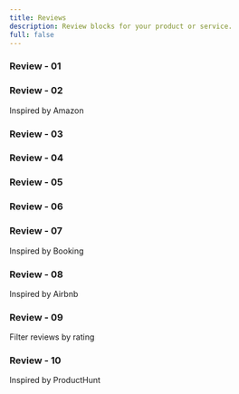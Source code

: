 ```yaml
---
title: Reviews
description: Review blocks for your product or service.
full: false
---
```


### Review - 01
<ComponentPreview 
  name="review-01-block"
  classNameComponentContainer='max-w-[450px]' 
/>

### Review - 02

Inspired by Amazon
<ComponentPreview 
  name="review-02-block"
  classNameComponentContainer='max-w-[450px] my-12' 
/>


### Review - 03
<ComponentPreview 
  name="review-03-block"
  classNameComponentContainer='max-w-[450px] my-12' 
/>


### Review - 04
<ComponentPreview 
  name="review-04-block"
  classNameComponentContainer='max-w-[900px] my-12'/>


### Review - 05
<ComponentPreview 
  name="review-05-block"
  classNameComponentContainer='max-w-[900px] my-12'/>


### Review - 06
<ComponentPreview 
  name="review-06-block"
  classNameComponentContainer='max-w-[900px] my-12'/>


### Review - 07
Inspired by Booking
<ComponentPreview 
  name="review-07-block"
  classNameComponentContainer='max-w-[900px] my-12'/>



### Review - 08

Inspired by Airbnb
<ComponentPreview 
  name="review-08-block"
  classNameComponentContainer='max-w-[900px] my-12'/>


### Review - 09

Filter reviews by rating
<ComponentPreview 
  name="review-09-block"
  classNameComponentContainer='max-w-[900px] my-12'
  hasReTrigger />


### Review - 10

Inspired by ProductHunt
<ComponentPreview 
  name="review-10-block"
  classNameComponentContainer='max-w-[900px] my-12'
   />
